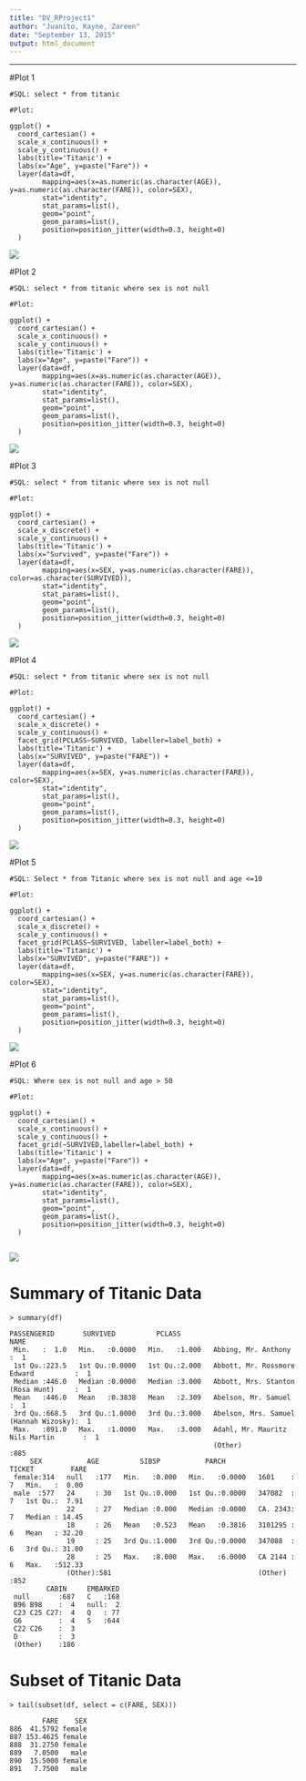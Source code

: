 ```yaml
---
title: "DV_RProject1"
author: "Juanito, Kayne, Zareen"
date: "September 13, 2015"
output: html_document
---
```

----------------

#Plot 1
```
#SQL: select * from titanic

#Plot:

ggplot() + 
  coord_cartesian() + 
  scale_x_continuous() +
  scale_y_continuous() +
  labs(title='Titanic') +
  labs(x="Age", y=paste("Fare")) +
  layer(data=df, 
        mapping=aes(x=as.numeric(as.character(AGE)), y=as.numeric(as.character(FARE)), color=SEX), 
        stat="identity", 
        stat_params=list(), 
        geom="point",
        geom_params=list(), 
        position=position_jitter(width=0.3, height=0)
  )
```  
  
![](./Plot_1.png)

#Plot 2  
```
#SQL: select * from titanic where sex is not null

#Plot:

ggplot() + 
  coord_cartesian() + 
  scale_x_continuous() +
  scale_y_continuous() +
  labs(title='Titanic') +
  labs(x="Age", y=paste("Fare")) +
  layer(data=df, 
        mapping=aes(x=as.numeric(as.character(AGE)), y=as.numeric(as.character(FARE)), color=SEX), 
        stat="identity", 
        stat_params=list(), 
        geom="point",
        geom_params=list(), 
        position=position_jitter(width=0.3, height=0)
  )
```  
![](./plot_2.png)

#Plot 3
```
#SQL: select * from titanic where sex is not null

#Plot:

ggplot() + 
  coord_cartesian() + 
  scale_x_discrete() +
  scale_y_continuous() +
  labs(title='Titanic') +
  labs(x="Survived", y=paste("Fare")) +
  layer(data=df, 
        mapping=aes(x=SEX, y=as.numeric(as.character(FARE)), color=as.character(SURVIVED)), 
        stat="identity", 
        stat_params=list(), 
        geom="point",
        geom_params=list(), 
        position=position_jitter(width=0.3, height=0)
  )
```  
![](./Plot_3.png)

#Plot 4
```
#SQL: select * from titanic where sex is not null

#Plot:

ggplot() + 
  coord_cartesian() + 
  scale_x_discrete() +
  scale_y_continuous() +
  facet_grid(PCLASS~SURVIVED, labeller=label_both) +
  labs(title='Titanic') +
  labs(x="SURVIVED", y=paste("FARE")) +
  layer(data=df, 
        mapping=aes(x=SEX, y=as.numeric(as.character(FARE)), color=SEX), 
        stat="identity", 
        stat_params=list(), 
        geom="point",
        geom_params=list(), 
        position=position_jitter(width=0.3, height=0)
  )
```  
![](./Plot_4.png)

#Plot 5
```
#SQL: Select * from Titanic where sex is not null and age <=10

#Plot:

ggplot() + 
  coord_cartesian() + 
  scale_x_discrete() +
  scale_y_continuous() +
  facet_grid(PCLASS~SURVIVED, labeller=label_both) +
  labs(title='Titanic') +
  labs(x="SURVIVED", y=paste("FARE")) +
  layer(data=df, 
        mapping=aes(x=SEX, y=as.numeric(as.character(FARE)), color=SEX), 
        stat="identity", 
        stat_params=list(), 
        geom="point",
        geom_params=list(), 
        position=position_jitter(width=0.3, height=0)
  )
```
![](./Plot_5.png)

#Plot 6
```
#SQL: Where sex is not null and age > 50

#Plot:

ggplot() + 
  coord_cartesian() + 
  scale_x_continuous() +
  scale_y_continuous() +
  facet_grid(~SURVIVED,labeller=label_both) +
  labs(title='Titanic') +
  labs(x="Age", y=paste("Fare")) +
  layer(data=df, 
        mapping=aes(x=as.numeric(as.character(AGE)), y=as.numeric(as.character(FARE)), color=SEX), 
        stat="identity", 
        stat_params=list(), 
        geom="point",
        geom_params=list(), 
        position=position_jitter(width=0.3, height=0)
  )
  
```

![](./Plot_6.png)


# Summary of Titanic Data
```
> summary(df)

PASSENGERID       SURVIVED          PCLASS                                         NAME    
 Min.   :  1.0   Min.   :0.0000   Min.   :1.000   Abbing, Mr. Anthony                  :  1  
 1st Qu.:223.5   1st Qu.:0.0000   1st Qu.:2.000   Abbott, Mr. Rossmore Edward          :  1  
 Median :446.0   Median :0.0000   Median :3.000   Abbott, Mrs. Stanton (Rosa Hunt)     :  1  
 Mean   :446.0   Mean   :0.3838   Mean   :2.309   Abelson, Mr. Samuel                  :  1  
 3rd Qu.:668.5   3rd Qu.:1.0000   3rd Qu.:3.000   Abelson, Mrs. Samuel (Hannah Wizosky):  1  
 Max.   :891.0   Max.   :1.0000   Max.   :3.000   Adahl, Mr. Mauritz Nils Martin       :  1  
                                                  (Other)                              :885  
     SEX           AGE          SIBSP           PARCH             TICKET         FARE       
 female:314   null   :177   Min.   :0.000   Min.   :0.0000   1601    :  7   Min.   :  0.00  
 male  :577   24     : 30   1st Qu.:0.000   1st Qu.:0.0000   347082  :  7   1st Qu.:  7.91  
              22     : 27   Median :0.000   Median :0.0000   CA. 2343:  7   Median : 14.45  
              18     : 26   Mean   :0.523   Mean   :0.3816   3101295 :  6   Mean   : 32.20  
              19     : 25   3rd Qu.:1.000   3rd Qu.:0.0000   347088  :  6   3rd Qu.: 31.00  
              28     : 25   Max.   :8.000   Max.   :6.0000   CA 2144 :  6   Max.   :512.33  
              (Other):581                                    (Other) :852                   
         CABIN     EMBARKED  
 null       :687   C   :168  
 B96 B98    :  4   null:  2  
 C23 C25 C27:  4   Q   : 77  
 G6         :  4   S   :644  
 C22 C26    :  3             
 D          :  3             
 (Other)    :186             

```
# Subset of Titanic Data

```
> tail(subset(df, select = c(FARE, SEX)))
 
        FARE    SEX
886  41.5792 female
887 153.4625 female
888  31.2750 female
889   7.0500   male
890  15.5000 female
891   7.7500   male

```
 
